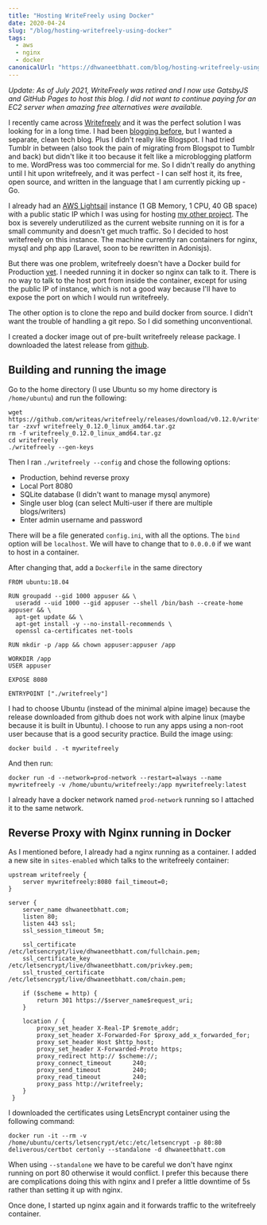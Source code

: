 ```yaml
---
title: "Hosting WriteFreely using Docker"
date: 2020-04-24
slug: "/blog/hosting-writefreely-using-docker"
tags:
  - aws
  - nginx
  - docker
canonicalUrl: "https://dhwaneetbhatt.com/blog/hosting-writefreely-using-docker"
---
```


*Update: As of July 2021, WriteFreely was retired and I now use GatsbyJS and GitHub Pages to host this blog. I did not want to continue paying for an EC2 server when amazing free alternatives were available.*

I recently came across [Writefreely](https://writefreely.org) and it was the perfect solution I was looking for in a long time. I had been [blogging before](https://dhwaneetbhatt.blogspot.com), but I wanted a separate, clean tech blog. Plus I didn't really like Blogspot. I had tried Tumblr in between (also took the pain of migrating from Blogspot to Tumblr and back) but didn't like it too because it felt like a microblogging platform to me. WordPress was too commercial for me. So I didn't really do anything until I hit upon writefreely, and it was perfect - I can self host it, its free, open source, and written in the language that I am currently picking up - Go.

I already had an [AWS Lightsail](https://aws.amazon.com/lightsail/) instance (1 GB Memory, 1 CPU, 40 GB space) with a public static IP which I was using for hosting [my other project](https://github.com/dhwaneetbhatt/ahichhatra-vivah). The box is severely underutilized as the current website running on it is for a small community and doesn't get much traffic. So I decided to host writefreely on this instance. The machine currently ran containers for nginx, mysql and php app (Laravel, soon to be rewritten in Adonisjs).

But there was one problem, writefreely doesn't have a Docker build for Production [yet](https://writefreely.org/docs/latest/admin/docker). I needed running it in docker so nginx can talk to it. There is no way to talk to the host port from inside the container, except for using the public IP of instance, which is not a good way because I'll have to expose the port on which I would run writefreely.

The other option is to clone the repo and build docker from source. I didn't want the trouble of handling a git repo. So I did something unconventional.

I created a docker image out of pre-built writefreely release package. I downloaded the latest release from [github](https://github.com/writeas/writefreely/releases).

## Building and running the image

Go to the home directory (I use Ubuntu so my home directory is `/home/ubuntu`) and run the following:
```shell
wget https://github.com/writeas/writefreely/releases/download/v0.12.0/writefreely_0.12.0_linux_amd64.tar.gz
tar -zxvf writefreely_0.12.0_linux_amd64.tar.gz
rm -f writefreely_0.12.0_linux_amd64.tar.gz
cd writefreely
./writefreely --gen-keys
```
Then I ran `./writefreely --config` and chose the following options:

* Production, behind reverse proxy
* Local Port 8080
* SQLite database (I didn't want to manage mysql anymore)
* Single user blog (can select Multi-user if there are multiple blogs/writers)
* Enter admin username and password

There will be a file generated `config.ini`, with all the options. The `bind` option will be `localhost`. We will have to change that to `0.0.0.0` if we want to host in a container.

After changing that, add a `Dockerfile` in the same directory
```
FROM ubuntu:18.04

RUN groupadd --gid 1000 appuser && \
  useradd --uid 1000 --gid appuser --shell /bin/bash --create-home appuser && \
  apt-get update && \
  apt-get install -y --no-install-recommends \
  openssl ca-certificates net-tools

RUN mkdir -p /app && chown appuser:appuser /app

WORKDIR /app
USER appuser

EXPOSE 8080

ENTRYPOINT ["./writefreely"]
```
I had to choose Ubuntu (instead of the minimal alpine image) because the release downloaded from github does not work with alpine linux (maybe because it is built in Ubuntu). I choose to run any apps using a non-root user because that is a good security practice.
Build the image using:
```shell
docker build . -t mywritefreely
```
And then run:
```shell
docker run -d --network=prod-network --restart=always --name mywritefreely -v /home/ubuntu/writefreely:/app mywritefreely:latest
```
I already have a docker network named `prod-network` running so I attached it to the same network.

## Reverse Proxy with Nginx running in Docker

As I mentioned before, I already had a nginx running as a container. I added a new site in `sites-enabled` which talks to the writefreely container:
```
upstream writefreely {
    server mywritefreely:8080 fail_timeout=0;
}

server {
    server_name dhwaneetbhatt.com;
    listen 80;
    listen 443 ssl;
    ssl_session_timeout 5m;

    ssl_certificate /etc/letsencrypt/live/dhwaneetbhatt.com/fullchain.pem;
    ssl_certificate_key /etc/letsencrypt/live/dhwaneetbhatt.com/privkey.pem;
    ssl_trusted_certificate /etc/letsencrypt/live/dhwaneetbhatt.com/chain.pem;

    if ($scheme = http) {
        return 301 https://$server_name$request_uri;
    }

    location / {
        proxy_set_header X-Real-IP $remote_addr;
        proxy_set_header X-Forwarded-For $proxy_add_x_forwarded_for;
        proxy_set_header Host $http_host;
        proxy_set_header X-Forwarded-Proto https;
        proxy_redirect http:// $scheme://;
        proxy_connect_timeout      240;
        proxy_send_timeout         240;
        proxy_read_timeout         240;
        proxy_pass http://writefreely;
    }
 }
```
I downloaded the certificates using LetsEncrypt container using the following command:
```shell
docker run -it --rm -v /home/ubuntu/certs/letsencrypt/etc:/etc/letsencrypt -p 80:80 deliverous/certbot certonly --standalone -d dhwaneetbhatt.com
```
When using `--standalone` we have to be careful we don't have nginx running on port 80 otherwise it would conflict. I prefer this because there are complications doing this with nginx and I prefer a little downtime of 5s rather than setting it up with nginx.

Once done, I started up nginx again and it forwards traffic to the writefreely container.
